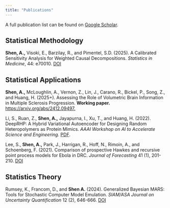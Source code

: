 ```yaml
---
title: "Publications"
---
```


A full publication list can be found on [Google Scholar](<https://scholar.google.com/citations?user=5GYeqKgAAAAJ&hl=en>).

## Statistical Methodology

**Shen, A.,** Visoki, E., Barzilay, R., and Pimentel, S.D. (2025). A Calibrated Sensitivity Analysis for Weighted Causal Decompositions. *Statistics in Medicine*, 44: e70010. [DOI](https://doi.org/10.1002/sim.70010)

## Statistical Applications

**Shen, A.,** McLoughlin, A., Vernon, Z., Lin, J., Carano, R., Bickel, P., Song, Z., and Huang, H. (2025+). Assessing the Role of Volumetric Brain Information in Multiple Sclerosis Progression. **Working paper.** [https://arxiv.org/abs/2412.09497.](https://arxiv.org/abs/2412.09497)

Li, S., Ruan, Z., **Shen, A.,** Jayapurna, I., Xu, T., and Huang, H. (2022). DeepRHP: A Hybrid Variational Autoencoder for Designing Random Heteropolymers as Protein Mimics. *AAAI Workshop on AI to Accelerate Science and Engineering*. [PDF](https://ai-2-ase.github.io/papers/25%5CSubmission%5CdeepRHP_camera_ready.pdf).

Lee, S., **Shen, A.,** Park, J., Harrigan, R., Hoff, N., Rimoin, A., and Schoenberg, F. (2021). Comparison of prospective Hawkes and recursive point process models for Ebola in DRC. *Journal of Forecasting* 41 (1), 201-210. [DOI](https://onlinelibrary.wiley.com/doi/abs/10.1002/for.2803)

## Statistics Theory

Rumsey, K., Francom, D., and **Shen A.** (2024). Generalized Bayesian MARS: Tools for Stochastic Computer Model Emulation. *SIAM/ASA Journal on Uncertainty Quantification* 12 (2), 646-666. [DOI](https://epubs.siam.org/doi/10.1137/23M1577122)

